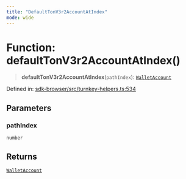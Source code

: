 ```yaml
---
title: "DefaultTonV3r2AccountAtIndex"
mode: wide
---
```

  
# Function: defaultTonV3r2AccountAtIndex()

> **defaultTonV3r2AccountAtIndex**(`pathIndex`): [`WalletAccount`](../WalletAccount/readme)

Defined in: [sdk-browser/src/turnkey-helpers.ts:534](https://github.com/tkhq/sdk/blob/main/packages/sdk-browser/src/turnkey-helpers.ts#L534)

## Parameters

### pathIndex

`number`

## Returns

[`WalletAccount`](../WalletAccount/readme)
